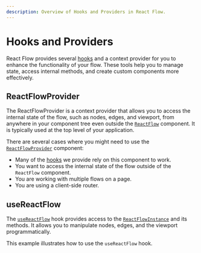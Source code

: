 ```yaml
---
description: Overview of Hooks and Providers in React Flow.
---
```



# Hooks and Providers

React Flow provides several [hooks](/api-reference/hooks) and a context provider
for you to enhance the functionality of your flow. These tools help you to
manage state, access internal methods, and create custom components more
effectively.

## ReactFlowProvider

The ReactFlowProvider is a context provider that allows you to access the
internal state of the flow, such as nodes, edges, and viewport, from anywhere in
your component tree even outside the [`ReactFlow`](/api-reference/react-flow)
component. It is typically used at the top level of your application.

There are several cases where you might need to use the
[`ReactFlowProvider`](/api-reference/react-flow-provider) component:

- Many of the [hooks](/api-reference/hooks) we provide rely on this component to
  work.
- You want to access the internal state of the flow outside of the `ReactFlow`
  component.
- You are working with multiple flows on a page.
- You are using a client-side router.

<RemoteCodeViewer route="examples/misc/provider" framework="react" />

## useReactFlow

The [`useReactFlow`](/api-reference/hooks/use-react-flow) hook provides access
to the [`ReactFlowInstance`](/api-reference/types/react-flow-instance) and its
methods. It allows you to manipulate nodes, edges, and the viewport
programmatically.

This example illustrates how to use the `useReactFlow` hook.

<RemoteCodeViewer route="examples/misc/use-react-flow-hook" framework="react" />
